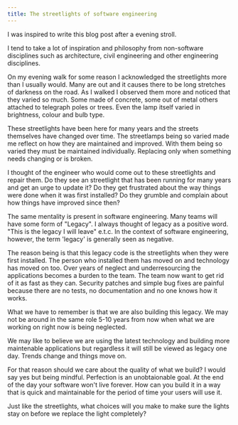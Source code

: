 ```yaml
---
title: The streetlights of software engineering
---
```


I was inspired to write this blog post after a evening stroll.

I tend to take a lot of inspiration and philosophy from non-software disciplines such as architecture, civil engineering and other engineering disciplines.

On my evening walk for some reason I acknowledged the streetlights more than I usually would. Many are out and it causes there to be long stretches of darkness on the road. As I walked I observed them more and noticed that they varied so much. Some made of concrete, some out of metal others attached to telegraph poles or trees. Even the lamp itself varied in brightness, colour and bulb type.

These streetlights have been here for many years and the streets themselves have changed over time. The streetlamps being so varied made me reflect on how they are maintained and improved. With them being so varied they must be maintained individually. Replacing only when something needs changing or is broken.

I thought of the engineer who would come out to these streetlights and repair them. Do they see an streetlight that has been running for many years and get an urge to update it? Do they get frustrated about the way things were done when it was first installed? Do they grumble and complain about how things have improved since then?

The same mentality is present in software engineering. Many teams will have some form of "Legacy". I always thought of legacy as a positive word. "This is the legacy I will leave" e.t.c. In the context of software engineering, however, the term 'legacy' is generally seen as negative.

The reason being is that this legacy code is the streetlights when they were first installed. The person who installed them has moved on and technology has moved on too. Over years of neglect and underresourcing the applications becomes a burden to the team. The team now want to get rid of it as fast as they can. Security patches and simple bug fixes are painful because there are no tests, no documentation and no one knows how it works.

What we have to remember is that we are also building this legacy. We may not be around in the same role 5-10 years from now when what we are working on right now is being neglected.

We may like to believe we are using the latest technology and building more maintenable applications but regardless it will still be viewed as legacy one day. Trends change and things move on.

For that reason should we care about the quality of what we build? I would say yes but being mindful. Perfection is an unobtaionable goal. At the end of the day your software won't live forever. How can you build it in a way that is quick and maintainable for the period of time your users will use it.

Just like the streetlights, what choices will you make to make sure the lights stay on before we replace the light completely?